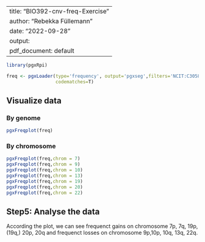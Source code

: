 
---
title: "BIO392-cnv-freq-Exercise"
author: "Rebekka Füllemann"
date: "2022-09-28"
output:
  pdf_document: default
---

```r
library(pgxRpi)
```

```r
freq <- pgxLoader(type='frequency', output='pgxseg',filters='NCIT:C3058',
                  codematches=T)
```

## Visualize data

### By genome

```r
pgxFreqplot(freq)

```


### By chromosome

```r
pgxFreqplot(freq,chrom = 7)
pgxFreqplot(freq,chrom = 9)
pgxFreqplot(freq,chrom = 10)
pgxFreqplot(freq,chrom = 13)
pgxFreqplot(freq,chrom = 19)
pgxFreqplot(freq,chrom = 20)
pgxFreqplot(freq,chrom = 22)
```

## Step5: Analyse the data

According the plot, we can see frequenct gains on chromosome 7p, 7q, 19p, (19q,) 20p, 20q 
and frequenct losses on chromosome 9p,10p, 10q, 13q, 22q.
